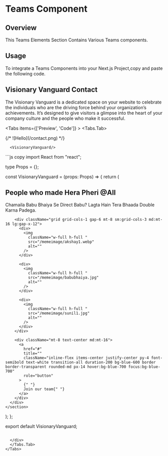 
# Teams Component

## Overview

This Teams Elements Section Contains Various Teams components.

## Usage

To integrate a Teams Components into your Next.js Project,copy and paste the following code.

## Visionary Vanguard Contact 

The Visionary Vanguard is a dedicated space on your website to celebrate the individuals who are the driving force behind your organization’s achievements. It’s designed to give visitors a glimpse into the heart of your company culture and the people who make it successful.


<Tabs items={['Preview', 'Code']}  >
   <Tabs.Tab>

  <div style={{overflow:'hidden',maxWidth:'120vh '}}  >
 {/* ![Hello](/contact.png) */}


      <VisionaryVanguard/>

  </div>
  </Tabs.Tab>
   <Tabs.Tab>

  <div style={{overflow:'hidden',maxWidth:'120vh '}}  >
  ```js copy
import React from "react";

type Props = {};

const VisionaryVanguard = (props: Props) => {
  return (
    <section className="py-10 bg-white sm:py-16 lg:py-24">
      <div className="px-4 mx-auto sm:px-6 lg:px-8 max-w-7xl">
        <div className="max-w-3xl mx-auto text-center">
          <h2 className="text-3xl font-bold leading-tight text-black sm:text-4xl lg:text-5xl lg:leading-tight">
            People who made Hera Pheri @All
          </h2>
          <p className="max-w-2xl mx-auto mt-4 text-xl text-gray-600">
            Chamaila Babu Bhaiya Se Direct Babu? Lagta Hain Tera Bhaada Double
            Karna Padega.
          </p>
        </div>

        <div className="grid grid-cols-1 gap-6 mt-8 sm:grid-cols-3 md:mt-16 lg:gap-x-12">
          <div>
            <img
              className="w-full h-full "
              src="/memeimage/akshay1.webp"
              alt=""
            />
          </div>

          <div>
            <img
              className="w-full h-full "
              src="/memeimage/babubhaiya.jpg"
              alt=""
            />
          </div>

          <div>
            <img
              className="w-full h-full "
              src="/memeimage/sunil1.jpg"
              alt=""
            />
          </div>
        </div>

        <div className="mt-8 text-center md:mt-16">
          <a
            href="#"
            title=""
            className="inline-flex items-center justify-center py-4 font-semibold text-white transition-all duration-200 bg-blue-600 border border-transparent rounded-md px-14 hover:bg-blue-700 focus:bg-blue-700"
            role="button"
          >
            {" "}
            Join our team{" "}
          </a>
        </div>
      </div>
    </section>
  );
};

export default VisionaryVanguard;



````

  </div>
  </Tabs.Tab>
</Tabs>

